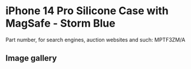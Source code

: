 
# iPhone 14 Pro Silicone Case with MagSafe - Storm Blue

Part number, for search engines, auction websites and such: MPTF3ZM/A

## Image gallery

<div style={{ width: "768px" }}>
  <GalleryComponent
    images={[
      {
        original: "/everysource/MPTF3.png",
        thumbnail: "/everypreview/MPTF3.png",
      },
      {
        original: "/everysource/MPTF3_AV1.png",
        thumbnail: "/everypreview/MPTF3_AV1.png",
      },
      {
        original: "/everysource/MPTF3_AV2.png",
        thumbnail: "/everypreview/MPTF3_AV2.png",
      },
      {
        original: "/everysource/MPTF3_AV3.png",
        thumbnail: "/everypreview/MPTF3_AV3.png",
      },
      {
        original: "/everysource/MPTF3_AV4.png",
        thumbnail: "/everypreview/MPTF3_AV4.png",
      },
      {
        original: "/everysource/MPTF3_AV5.png",
        thumbnail: "/everypreview/MPTF3_AV5.png",
      }
    ]}
  />
</div>